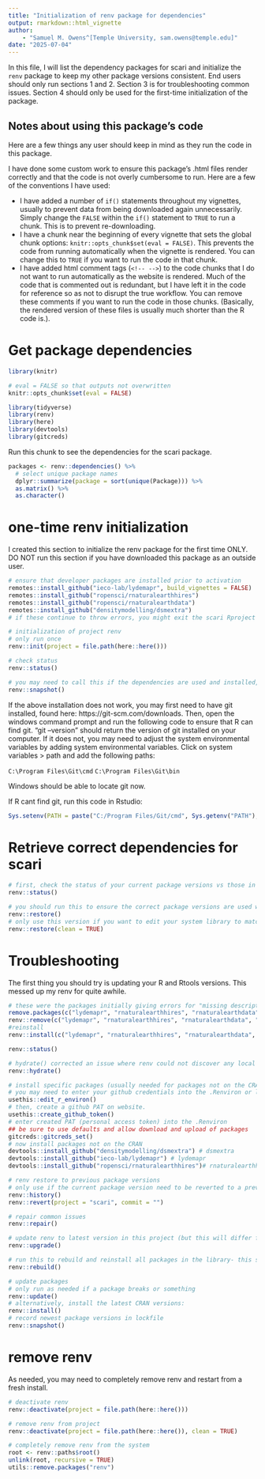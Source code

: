 ```yaml
---
title: "Initialization of renv package for dependencies"
output: rmarkdown::html_vignette
author: 
    - "Samuel M. Owens^[Temple University, sam.owens@temple.edu]"
date: "2025-07-04"
---
```


In this file, I will list the dependency packages for scari and initialize the `renv` package to keep my other package versions consistent. End users should only run sections 1 and 2. Section 3 is for troubleshooting common issues. Section 4 should only be used for the first-time initialization of the package.

## Notes about using this package's code

Here are a few things any user should keep in mind as they run the code in this package.

I have done some custom work to ensure this package's .html files render correctly and that the code is not overly cumbersome to run. Here are a few of the conventions I have used:

- I have added a number of `if()` statements throughout my vignettes, usually to prevent data from being downloaded again unnecessarily. Simply change the `FALSE` within the `if()` statement to `TRUE` to run a chunk. This is to prevent re-downloading.
- I have a chunk near the beginning of every vignette that sets the global chunk options: `knitr::opts_chunk$set(eval = FALSE)`. This prevents the code from running automatically when the vignette is rendered. You can change this to `TRUE` if you want to run the code in that chunk.
- I have added html comment tags (`<!-- -->`) to the code chunks that I do not want to run automatically as the website is rendered. Much of the code that is commented out is redundant, but I have left it in the code for reference so as not to disrupt the true workflow. You can remove these comments if you want to run the code in those chunks. (Basically, the rendered version of these files is usually much shorter than the R code is.).

# Get package dependencies

```r

library(knitr)

# eval = FALSE so that outputs not overwritten
knitr::opts_chunk$set(eval = FALSE)

```

```r

library(tidyverse)
library(renv)
library(here)
library(devtools)
library(gitcreds)

```

Run this chunk to see the dependencies for the scari package.

```r

packages <- renv::dependencies() %>%
  # select unique package names
  dplyr::summarize(package = sort(unique(Package))) %>%
  as.matrix() %>%
  as.character()

```

# one-time renv initialization

I created this section to initialize the renv package for the first time ONLY. DO NOT run this section if you have downloaded this package as an outside user.

```r

# ensure that developer packages are installed prior to activation
remotes::install_github("ieco-lab/lydemapr", build_vignettes = FALSE)
remotes::install_github("ropensci/rnaturalearthhires")
remotes::install_github("ropensci/rnaturalearthdata")
remotes::install_github("densitymodelling/dsmextra")
# if these continue to throw errors, you might exit the scari Rproject session and install them. Then, re-open the Rproject.

# initialization of project renv
# only run once
renv::init(project = file.path(here::here()))

# check status
renv::status()

# you may need to call this if the dependencies are used and installed, but not recorded
renv::snapshot()

```

If the above installation does not work, you may first need to have git installed, found here: https://git-scm.com/downloads. Then, open the windows command prompt and run the following code to ensure that R can find git. "git --version" should return the version of git installed on your computer. If it does not, you may need to adjust the system environmental variables by adding system environmental variables. Click on system variables > path and add the following paths:

`C:\Program Files\Git\cmd`
`C:\Program Files\Git\bin`

Windows should be able to locate git now.

If R cant find git, run this code in Rstudio:

```r

Sys.setenv(PATH = paste("C:/Program Files/Git/cmd", Sys.getenv("PATH"), sep = ";"))  # adjust path as needed

```

# Retrieve correct dependencies for scari

```r

# first, check the status of your current package versions vs those in renv
renv::status()

```

```r

# you should run this to ensure the correct package versions are used while you are working within this project. This aligns the sys library with the lockfile.
renv::restore()
# only use this version if you want to edit your system library to match the renv library
renv::restore(clean = TRUE)

```


# Troubleshooting

The first thing you should try is updating your R and Rtools versions. This messed up my renv for quite awhile.

```r

# these were the packages initially giving errors for "missing description files"
remove.packages(c("lydemapr", "rnaturalearthhires", "rnaturalearthdata", "dsmextra"))
renv::remove(c("lydemapr", "rnaturalearthhires", "rnaturalearthdata", "dsmextra"))
#reinstall
renv::install(c("lydemapr", "rnaturalearthhires", "rnaturalearthdata", "dsmextra"))

renv::status()

```

```r

# hydrate() corrected an issue where renv could not discover any local packages in the system library
renv::hydrate()

# install specific packages (usually needed for packages not on the CRAN)
# you may need to enter your github credentials into the .Renviron or log into github for this to work:
usethis::edit_r_environ()
# then, create a github PAT on website. 
usethis::create_github_token()
# enter created PAT (personal access token) into the .Renviron
## be sure to use defaults and allow download and upload of packages
gitcreds::gitcreds_set()
# now install packages not on the CRAN
devtools::install_github("densitymodelling/dsmextra") # dsmextra
devtools::install_github("ieco-lab/lydemapr") # lydemapr
devtools::install_github("ropensci/rnaturalearthhires")# rnaturalearthhires

# renv restore to previous package versions
# only use if the current package version need to be reverted to a previous state
renv::history()
renv::revert(project = "scari", commit = "")

# repair common issues
renv::repair()

# update renv to latest version in this project (but this will differ from the source download of this project folder)
renv::upgrade()

# run this to rebuild and reinstall all packages in the library- this starts them from a clean slate
renv::rebuild()

```

``` r
# update packages
# only run as needed if a package breaks or something
renv::update()
# alternatively, install the latest CRAN versions:
renv::install()
# record newest package versions in lockfile
renv::snapshot()

```

# remove renv

As needed, you may need to completely remove renv and restart from a fresh install.

```r

# deactivate renv
renv::deactivate(project = file.path(here::here()))

# remove renv from project
renv::deactivate(project = file.path(here::here()), clean = TRUE)

# completely remove renv from the system
root <- renv::paths$root()
unlink(root, recursive = TRUE)
utils::remove.packages("renv")

```

